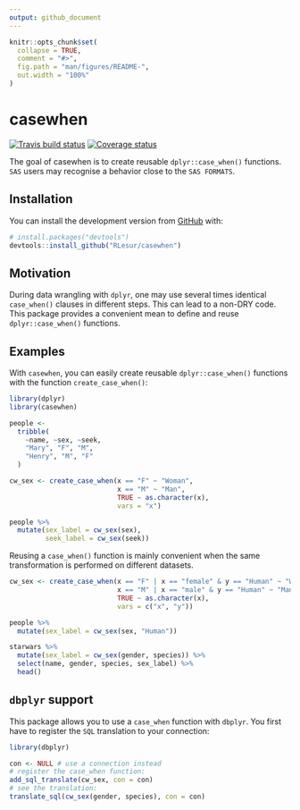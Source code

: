```yaml
---
output: github_document
---
```


<!-- README.md is generated from README.Rmd. Please edit that file -->

```r
knitr::opts_chunk$set(
  collapse = TRUE,
  comment = "#>",
  fig.path = "man/figures/README-",
  out.width = "100%"
)
```
# casewhen
[![Travis build status](https://travis-ci.org/RLesur/casewhen.svg?branch=master)](https://travis-ci.org/RLesur/casewhen) [![Coverage status](https://codecov.io/gh/RLesur/casewhen/branch/master/graph/badge.svg)](https://codecov.io/github/RLesur/casewhen?branch=master)

The goal of casewhen is to create reusable `dplyr::case_when()` functions.  
`SAS` users may recognise a behavior close to the `SAS FORMATS`.

## Installation

You can install the development version from [GitHub](https://github.com/) with:

``` r
# install.packages("devtools")
devtools::install_github("RLesur/casewhen")
```

## Motivation  

During data wrangling with `dplyr`, one may use several times identical `case_when()` clauses in different steps. This can lead to a non-DRY code. This package provides a convenient mean to define and reuse `dplyr::case_when()` functions.  

## Examples

With `casewhen`, you can easily create reusable `dplyr::case_when()` functions with the function `create_case_when()`:

```r
library(dplyr)
library(casewhen)

people <-
  tribble(
    ~name, ~sex, ~seek,
    "Mary", "F", "M",
    "Henry", "M", "F"
  )

cw_sex <- create_case_when(x == "F" ~ "Woman",
                           x == "M" ~ "Man",
                           TRUE ~ as.character(x),
                           vars = "x")

people %>% 
  mutate(sex_label = cw_sex(sex), 
         seek_label = cw_sex(seek))
```

Reusing a `case_when()` function is mainly convenient when the same transformation is performed on different datasets. 

```r
cw_sex <- create_case_when(x == "F" | x == "female" & y == "Human" ~ "Woman",
                           x == "M" | x == "male" & y == "Human" ~ "Man",
                           TRUE ~ as.character(x),
                           vars = c("x", "y"))

people %>% 
  mutate(sex_label = cw_sex(sex, "Human"))

starwars %>%
  mutate(sex_label = cw_sex(gender, species)) %>%
  select(name, gender, species, sex_label) %>%
  head()
```

## `dbplyr` support

This package allows you to use a `case_when` function with `dbplyr`. You first have to register the `SQL` translation to your connection:

```r
library(dbplyr)

con <- NULL # use a connection instead
# register the case_when function:
add_sql_translate(cw_sex, con = con)
# see the translation:
translate_sql(cw_sex(gender, species), con = con)
```

